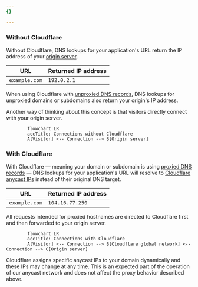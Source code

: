 ```yaml
---
{}

---
```


### Without Cloudflare

Without Cloudflare, DNS lookups for your application's URL return the IP address of your [origin server](https://www.cloudflare.com/learning/cdn/glossary/origin-server/).

| URL           | Returned IP address |
| ------------- | ------------------- |
| `example.com` | `192.0.2.1`         |

When using Cloudflare with [unproxied DNS records](/dns/proxy-status/), DNS lookups for unproxied domains or subdomains also return your origin's IP address.

Another way of thinking about this concept is that visitors directly connect with your origin server.

```mermaid
        flowchart LR
        accTitle: Connections without Cloudflare
        A[Visitor] <-- Connection --> B[Origin server]
```

### With Cloudflare

With Cloudflare — meaning your domain or subdomain is using [proxied DNS records](/dns/proxy-status/) — DNS lookups for your application's URL will resolve to [Cloudflare anycast IPs](https://www.cloudflare.com/ips/) instead of their original DNS target.

| URL           | Returned IP address |
| ------------- | ------------------- |
| `example.com` | `104.16.77.250`     |

All requests intended for proxied hostnames are directed to Cloudflare first and then forwarded to your origin server.

```mermaid
        flowchart LR
        accTitle: Connections with Cloudflare
        A[Visitor] <-- Connection --> B[Cloudflare global network] <-- Connection --> C[Origin server]
```

Cloudflare assigns specific anycast IPs to your domain dynamically and these IPs may change at any time. This is an expected part of the operation of our anycast network and does not affect the proxy behavior described above.
